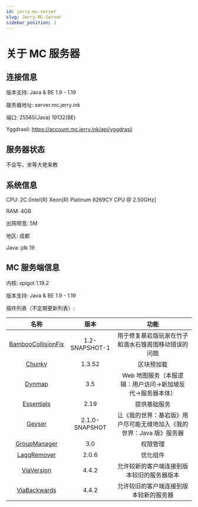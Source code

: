 ```yaml
---
id: jerry-mc-server
slug: Jerry-MC-Server
sidebar_position: 1
---
```


# 关于 MC 服务器

## 连接信息

版本支持: Java & BE 1.9 - 1.19

服务器地址: server.mc.jerry.ink

端口: 25565(Java) 19132(BE)

Yggdrasil: <https://account.mc.jerry.ink/api/yggdrasil>

## 服务器状态

不会写，坐等大佬来教

## 系统信息

CPU: 2C [Intel(R) Xeon(R) Platinum 8269CY CPU @ 2.50GHz]

RAM: 4GB

出网带宽: 5M

地区: 成都

Java: jdk 19

## MC 服务端信息

内核: spigot 1.19.2

版本支持: Java & BE 1.9 - 1.19

插件列表（不定期更新列表）:

|                                名称                                 |      版本      |                                 功能                                  |
| :-----------------------------------------------------------------: | :------------: | :-------------------------------------------------------------------: |
| [BambooCollisionFix](https://github.com/Camotoy/BambooCollisionFix) | 1.2-SNAPSHOT-1 |         用于修复基岩版玩家在竹子和滴水石锥周围移动错误的问题          |
|            [Chunky](https://github.com/pop4959/Chunky/)             |     1.3.52     |                              区块预加载                               |
|           [Dynmap](https://github.com/webbukkit/dynmap/)            |      3.5       |      Web 地图服务（本服逻辑：用户访问->新加坡反代->服务器本体）       |
|               [Essentials](https://essentialsx.net/)                |      2.19      |                             提供基础服务                              |
|            [Geyser](https://github.com/GeyserMC/Geyser)             | 2.1.0-SNAPSHOT | 让《我的世界：基岩版》用户尽可能无缝地加入《我的世界：Java 版》服务器 |
|       [GroupManager](https://github.com/ElgarL/GroupManager/)       |      3.0       |                               权限管理                                |
|  [LaggRemover](https://dev.bukkit.org/projects/laggremover/files)   |     2.0.6      |                               优化组件                                |
|       [ViaVersion](https://github.com/ViaVersion/ViaVersion)        |     4.4.2      |              允许较新的客户端连接到版本较旧的服务器版本               |
|     [ViaBackwards](https://github.com/ViaVersion/ViaBackwards/)     |     4.4.2      |                允许较旧的客户端连接到版本较新的服务器                 |
